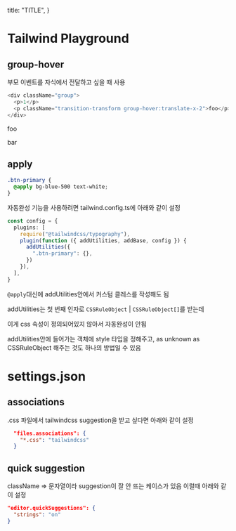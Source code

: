   title: "TITLE",
}

# Tailwind Playground

## group-hover

부모 이벤트를 자식에서 전달하고 싶을 때 사용

```js
<div className="group">
  <p>1</p>
  <p className="transition-transform group-hover:translate-x-2">foo</p>
</div>
```

<div className="group border-2 border-gray-400 mt-2">
  <p>foo</p>
  <p className="transition-transform group-hover:translate-x-2">bar</p>
</div>

## apply

```css
.btn-primary {
  @apply bg-blue-500 text-white;
}
```

자동완성 기능을 사용하려면 tailwind.config.ts에 아래와 같이 설정

```ts
const config = {
  plugins: [
    require("@tailwindcss/typography"),
    plugin(function ({ addUtilities, addBase, config }) {
      addUtilities({
        ".btn-primary": {},
      })
    }),
  ],
}
```

`@apply`대신에 addUtilities안에서 커스텀 클레스를 작성해도 됨

addUtilities는 첫 번째 인자로 `CSSRuleObject` | `CSSRuleObject[]`를 받는데

이게 css 속성이 정의되어있지 않아서 자동완성이 안됨

addUtilities안에 들어가는 객체에 style 타입을 정해주고, as unknown as CSSRuleObject 해주는 것도 하나의 방법일 수 있음

# settings.json

## associations

.css 파일에서 tailwindcss suggestion을 받고 싶다면 아래와 같이 설정

```json
  "files.associations": {
    "*.css": "tailwindcss"
  }
```

## quick suggestion

className => 문자열이라 suggestion이 잘 안 뜨는 케이스가 있음 이럴때 아래와 같이 설정

```json
"editor.quickSuggestions": {
  "strings": "on"
}
```
